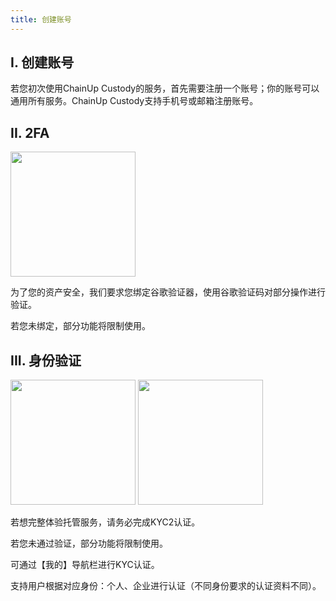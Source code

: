 ```yaml
---
title: 创建账号
---
```


## I. 创建账号

若您初次使用ChainUp Custody的服务，首先需要注册一个账号；你的账号可以通用所有服务。ChainUp Custody支持手机号或邮箱注册账号。


## II. 2FA

<div className="w-full flex items-center justify-center">
    <img src="/images/quickstart/login-ga_cn.png" width="200"/>
</div>

为了您的资产安全，我们要求您绑定谷歌验证器，使用谷歌验证码对部分操作进行验证。

<Warning>
若您未绑定，部分功能将限制使用。
</Warning>

## III. 身份验证
<div className="w-full flex items-center justify-center">
    <CardGroup cols={2}>
        <img src="/images/quickstart/login-auth1_cn.jpg" width="200"/>
        <img src="/images/quickstart/login-auth2_cn.jpg" width="200"/>
    </CardGroup>
</div>

若想完整体验托管服务，请务必完成KYC2认证。

<Warning>
若您未通过验证，部分功能将限制使用。
</Warning>

可通过【我的】导航栏进行KYC认证。

支持用户根据对应身份：个人、企业进行认证（不同身份要求的认证资料不同）。


